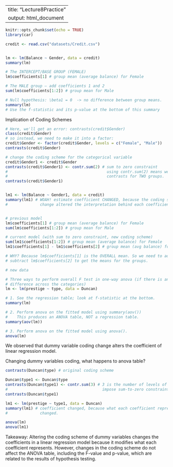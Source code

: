 
---
title: "Lecture8Practice"
output: html_document
---

```{r setup, include=FALSE}
knitr::opts_chunk$set(echo = TRUE)
library(car)
```


```{r}
credit <- read.csv("datasets/Credit.csv")


lm <- lm(Balance ~ Gender, data = credit)
summary(lm)

# The INTERCEPT/BASE GROUP (FEMALE)
lm$coefficients[1] # group mean (average balance) for Female

# The MALE group – add coefficients 1 and 2
sum(lm$coefficients[1:2]) # group mean for Male

# Null hypothesis: \beta1 = 0  -> no difference between group means.
summary(lm)
# Use the f-statistic and its p-value at the bottom of this summary
```

Implication of Coding Schemes 
```{r}
# Here, we'll get an error: contrasts(credit$Gender)
class(credit$Gender)
# so instead, we need to make it into a factor:
credit$Gender <- factor(credit$Gender, levels = c("Female", "Male"))
contrasts(credit$Gender)

# change the coding scheme for the categorical variable
credit$Gender1 <- credit$Gender
contrasts(credit$Gender1) <- contr.sum(2) # sum to zero constraint
#                                           using contr.sum(2) means we want
#                                           contrasts for TWO groups.
contrasts(credit$Gender1)


lm1 <- lm(Balance ~ Gender1, data = credit)
summary(lm1) # WOAH! estimate coefficient CHANGED, because the coding scheme
#              change altered the interpretation behind each coefficient.


# previous model
lm$coefficients[1] # group mean (average balance) for Female
sum(lm$coefficients[1:2]) # group mean for Male

# current model (with sum to zero constraint, new coding scheme)
sum(lm1$coefficients[1:2]) # group mean (average balance) for Female
lm1$coefficients[1] - lm1$coefficients[2] # group mean (avg balance) for Male

# WHY? Because lm$coefficients[1] is the OVERALL mean. So we need to add or
# subtract lm$coefficients[2] to get the means for the groups.
```

```{r}
# new data

# Three ways to perform overall F test in one-way anova (if there is any mean
# difference across the categories)
lm <- lm(prestige ~ type, data = Duncan)

# 1. See the regression table; look at f-statistic at the bottom.
summary(lm)

# 2. Perform anova on the fitted model using summary(aov())
#    This produces an ANOVA table, NOT a regression table.
summary(aov(lm))

# 3. Perform anova on the fitted model using anova().
anova(lm)
```
We observed that dummy variable coding change alters the coefficient of linear
regression model. 

Changing dummy variables coding, what happens to anova table?

```{r}
contrasts(Duncan$type) # original coding scheme

Duncan$type1 <- Duncan$type
contrasts(Duncan$type1) <- contr.sum(3) # 3 is the number of levels of type,
#                                         impose sum-to-zero constraint.
contrasts(Duncan$type1)

lm1 <- lm(prestige ~ type1, data = Duncan)
summary(lm1) # coefficient changed, because what each coefficient represents
#              changed.

anova(lm)
anova(lm1)
```

Takeaway: Altering the coding scheme of dummy variables changes the coefficients
in a linear regression model because it modifies what each coefficient
represents. However, changes in the coding scheme do not affect the ANOVA table,
including the F-value and p-value, which are related to the results of
hypothesis testing.